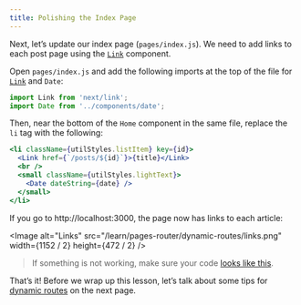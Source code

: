 ```yaml
---
title: Polishing the Index Page
---
```


Next, let’s update our index page (`pages/index.js`). We need to add links to each post page using the [`Link`](/docs/api-reference/next/link) component.

Open `pages/index.js` and add the following imports at the top of the file for [`Link`](/docs/api-reference/next/link) and `Date`:

```js
import Link from 'next/link';
import Date from '../components/date';
```

Then, near the bottom of the `Home` component in the same file, replace the `li` tag with the following:

```jsx
<li className={utilStyles.listItem} key={id}>
  <Link href={`/posts/${id}`}>{title}</Link>
  <br />
  <small className={utilStyles.lightText}>
    <Date dateString={date} />
  </small>
</li>
```

If you go to http://localhost:3000, the page now has links to each article:

<Image
  alt="Links"
  src="/learn/pages-router/dynamic-routes/links.png"
  width={1152 / 2}
  height={472 / 2}
/>

> If something is not working, make sure your code [looks like this](https://github.com/vercel/next-learn/blob/main/basics/api-routes-starter/pages/posts/%5Bid%5D.js).

That’s it! Before we wrap up this lesson, let’s talk about some tips for [dynamic routes](/docs/routing/dynamic-routes) on the next page.
